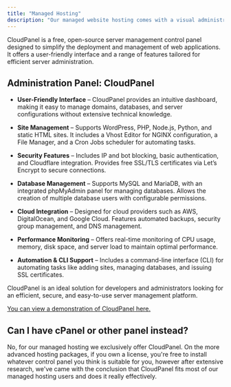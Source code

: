 ```yaml
---
title: "Managed Hosting"
description: "Our managed website hosting comes with a visual administration panel with ease of use functions that can help you guide through setting up exactly what you need."
---
```


CloudPanel is a free, open-source server management control panel designed to simplify the deployment and management of web applications. It offers a user-friendly interface and a range of features tailored for efficient server administration.

## **Administration Panel: CloudPanel**

* **User-Friendly Interface** – CloudPanel provides an intuitive dashboard, making it easy to manage domains, databases, and server configurations without extensive technical knowledge.

* **Site Management** – Supports WordPress, PHP, Node.js, Python, and static HTML sites. It includes a Vhost Editor for NGINX configuration, a File Manager, and a Cron Jobs scheduler for automating tasks.

* **Security Features** – Includes IP and bot blocking, basic authentication, and Cloudflare integration. Provides free SSL/TLS certificates via Let’s Encrypt to secure connections.

* **Database Management** – Supports MySQL and MariaDB, with an integrated phpMyAdmin panel for managing databases. Allows the creation of multiple database users with configurable permissions.

* **Cloud Integration** – Designed for cloud providers such as AWS, DigitalOcean, and Google Cloud. Features automated backups, security group management, and DNS management.

* **Performance Monitoring** – Offers real-time monitoring of CPU usage, memory, disk space, and server load to maintain optimal performance.

* **Automation & CLI Support** – Includes a command-line interface (CLI) for automating tasks like adding sites, managing databases, and issuing SSL certificates.

CloudPanel is an ideal solution for developers and administrators looking for an efficient, secure, and easy-to-use server management platform.

[You can view a demonstration of CloudPanel here.](https://demo.cloudpanel.io/)

## Can I have cPanel or other panel instead?

No, for our managed hosting we exclusively offer CloudPanel. On the more advanced hosting packages, if you own a license, you're free to install whatever control panel you think is suitable for you, however after extensive research, we've came with the conclusion that CloudPanel fits most of our managed hosting users and does it really effectively.